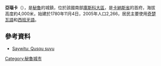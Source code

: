 '''亞瑙卡'''（{{lang-es|Yanaoca}}），是[[秘魯|秘魯]]的城鎮，位於該國南部[[庫斯科大區|庫斯科大區]]，是[[卡納斯省|卡納斯省]]的首府，海拔高度約4,000米，始建於1780年11月4日，2005年人口2,266，居民主要使用[[奇楚瓦語|奇楚瓦語]]和[[西班牙語|西班牙語]]。

==參考資料==
* [http://media.peru.info/mapas/cusco.jpg Saywitu: Qusqu suyu]{{Wayback|url=http://media.peru.info/mapas/cusco.jpg |date=20140826114936 }}

{{Peru-geo-stub}}
[[Category:秘魯城市|Category:秘魯城市]]